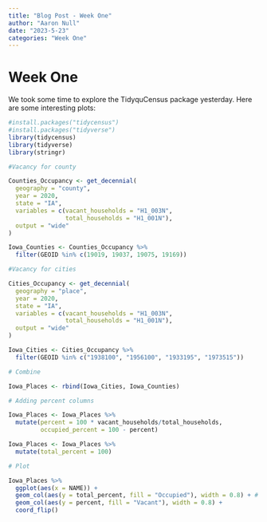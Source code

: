 ```yaml
---
title: "Blog Post - Week One"
author: "Aaron Null"
date: "2023-5-23"
categories: "Week One"
---
```


# Week One

We took some time to explore the TidyquCensus package yesterday. Here are some interesting plots:

```r
#install.packages("tidycensus")
#install.packages("tidyverse")
library(tidycensus)
library(tidyverse)
library(stringr)
```

```r
#Vacancy for county

Counties_Occupancy <- get_decennial(
  geography = "county",
  year = 2020,
  state = "IA",
  variables = c(vacant_households = "H1_003N",
                total_households = "H1_001N"),
  output = "wide"
)

Iowa_Counties <- Counties_Occupancy %>%
  filter(GEOID %in% c(19019, 19037, 19075, 19169))


```

```r
#Vacancy for cities

Cities_Occupancy <- get_decennial(
  geography = "place",
  year = 2020,
  state = "IA",
  variables = c(vacant_households = "H1_003N",
                total_households = "H1_001N"),
  output = "wide"
)

Iowa_Cities <- Cities_Occupancy %>%
  filter(GEOID %in% c("1938100", "1956100", "1933195", "1973515"))

# Combine

Iowa_Places <- rbind(Iowa_Cities, Iowa_Counties)
```

```r
# Adding percent columns

Iowa_Places <- Iowa_Places %>%
  mutate(percent = 100 * vacant_households/total_households,
         occupied_percent = 100 - percent)

Iowa_Places <- Iowa_Places %>%
  mutate(total_percent = 100)

# Plot

Iowa_Places %>%
  ggplot(aes(x = NAME)) +
  geom_col(aes(y = total_percent, fill = "Occupied"), width = 0.8) + # add bars for total population
  geom_col(aes(y = percent, fill = "Vacant"), width = 0.8) +
  coord_flip()
```
